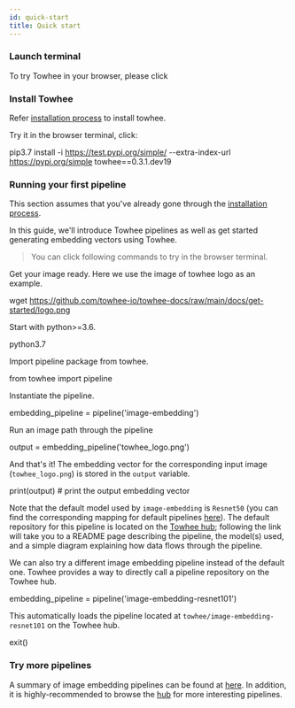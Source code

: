 ```yaml
---
id: quick-start
title: Quick start
---
```



### Launch terminal

To try Towhee in your browser, please click

<KatacodaBtn />

### Install Towhee

Refer [installation process](get-started/install) to install towhee.

Try it in the browser terminal, click:

<KatacodaBlock>pip3.7 install -i https://test.pypi.org/simple/ --extra-index-url https://pypi.org/simple towhee==0.3.1.dev19</KatacodaBlock>

### Running your first pipeline

This section assumes that you've already gone through the [installation process](get-started/install).

In this guide, we'll introduce Towhee pipelines as well as get started generating embedding vectors using Towhee.

> You can click following commands to try in the browser terminal.

Get your image ready. Here we use the image of towhee logo as an example.

<KatacodaBlock>wget https://github.com/towhee-io/towhee-docs/raw/main/docs/get-started/logo.png</KatacodaBlock>

Start with python>=3.6.

<KatacodaBlock>python3.7</KatacodaBlock>

Import pipeline package from towhee.

<KatacodaBlock>from towhee import pipeline</KatacodaBlock>

Instantiate the pipeline.

<KatacodaBlock>embedding_pipeline = pipeline('image-embedding')</KatacodaBlock>

Run an image path through the pipeline

<KatacodaBlock>output = embedding_pipeline('towhee_logo.png')</KatacodaBlock>

And that's it! The embedding vector for the corresponding input image (`towhee_logo.png`) is stored in the `output` variable.

<KatacodaBlock>print(output)</KatacodaBlock> # print the output embedding vector

Note that the default model used by `image-embedding` is `Resnet50` (you can find the corresponding mapping for default pipelines [here](https://github.com/towhee-io/towhee/blob/main/towhee/__init__.py#L25)). The default repository for this pipeline is located on the [Towhee hub](https://hub.towhee.io/towhee/image-embedding-resnet50); following the link will take you to a README page describing the pipeline, the model(s) used, and a simple diagram explaining how data flows through the pipeline.

We can also try a different image embedding pipeline instead of the default one. Towhee provides a way to directly call a pipeline repository on the Towhee hub.

<KatacodaBlock>embedding_pipeline = pipeline('image-embedding-resnet101')</KatacodaBlock>

This automatically loads the pipeline located at `towhee/image-embedding-resnet101` on the Towhee hub.

<KatacodaBlock>exit()</KatacodaBlock>

### Try more pipelines

A summary of image embedding pipelines can be found at [here](pipelines/image-embedding). In addition, it is highly-recommended to browse the [hub](https://hub.towhee.io/pipelines) for more interesting pipelines.
